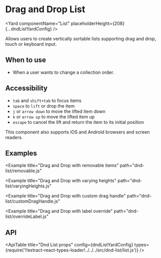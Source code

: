 <!--
Copyright (c) 2018-2020 Uber Technologies, Inc.

This source code is licensed under the MIT license found in the
LICENSE file in the root directory of this source tree.
-->





# Drag and Drop List

<Yard componentName="List" placeholderHeight={208} {...dndListYardConfig} />

Allows users to create vertically sortable lists supporting drag and drop, touch or keyboard input.

## When to use

- When a user wants to change a collection order.

## Accessibility

- `tab` and `shift+tab` to focus items
- `space` to `lift` or drop the item
- `j` or `arrow down` to move the lifted item down
- `k` or `arrow up` to move the lifted item up
- `escape` to cancel the lift and return the item to its initial position

This component also supports iOS and Android browsers and screen readers.

## Examples

<Example title="Drag and Drop basic usage" path="dnd-list/stateless.js">
  <Stateless />
</Example>

<Example title="Drag and Drop stateful usage" path="dnd-list/basic.js">
  <Basic />
</Example>

<Example
  title="Drag and Drop with removable items"
  path="dnd-list/removable.js"
>
  <Removable />
</Example>

<Example
  title="Drag and Drop with varying heights"
  path="dnd-list/varyingHeights.js"
>
  <VaryingHeights />
</Example>

<Example
  title="Drag and Drop with custom drag handle"
  path="dnd-list/customDragHandle.js"
>
  <CustomDragHandle />
</Example>

<Example
  title="Drag and Drop with label override"
  path="dnd-list/overrideLabel.js"
>
  <OverrideLabel />
</Example>

## API

<ApiTable
  title="Dnd List props"
  config={dndListYardConfig}
  types={require('!!extract-react-types-loader!../../../src/dnd-list/list.js')}
/>

<Exports
  component={ListExports}
  title="Dnd List exports"
  path="baseui/dnd-list"
/>
